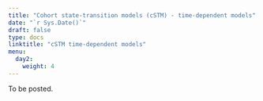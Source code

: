 ---
title: "Cohort state-transition models (cSTM) - time-dependent models"
date: "`r Sys.Date()`"
draft: false
type: docs
linktitle: "cSTM time-dependent models"
menu:
  day2:
    weight: 4
---

To be posted.

<!-- ## R code demo & walkthrough - 3-state Markov model with time-dependency -->

<!-- [Download demo code](../../../Course_Modularization/Markov models/Markov 3-state/Markov_3state_time.Rmd) -->

<!-- ## Exercise - Markov Sick-Sicker model with time dependency -->

<!-- [Download exercise handout](../../../Course_Modularization/Markov models/Markov Sick-Sicker/exercise worksheets/markov_sick-sicker_time_exercise.html) -->

<!-- [Download data](../../../Course_Modularization/Markov models/Markov Sick-Sicker/solutions/HMD_USA_Mx_2015.csv) -->

<!-- [Download excercise template](../../../Course_Modularization/Markov models/Markov Sick-Sicker/templates/markov_sick-sicker_time_template.Rmd) -->

<!-- Solutions will be posted later. -->

<!-- [Download excercise solutions](../../../Course_Modularization/Markov models/Markov Sick-Sicker/solutions/markov_sick-sicker_time_solutions.Rmd) -->